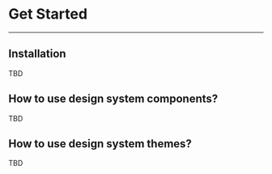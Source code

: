 
<Meta title="Documentation/GetStarted" />

# Get Started
<hr/>

## Installation

TBD

## How to use design system components?

TBD

## How to use design system themes?

TBD